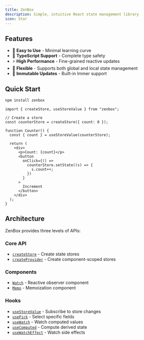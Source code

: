 ```yaml
---
title: ZenBox
description: Simple, intuitive React state management library
icon: Star
---
```


## Features

- 🚀 **Easy to Use** - Minimal learning curve
- 💪 **TypeScript Support** - Complete type safety
- ⚡ **High Performance** - Fine-grained reactive updates
- 🎯 **Flexible** - Supports both global and local state management
- 🔄 **Immutable Updates** - Built-in Immer support

## Quick Start

```bash
npm install zenbox
```

```tsx
import { createStore, useStoreValue } from "zenbox";

// Create a store
const counterStore = createStore({ count: 0 });

function Counter() {
  const { count } = useStoreValue(counterStore);

  return (
    <div>
      <p>Count: {count}</p>
      <button
        onClick={() =>
          counterStore.setState((s) => {
            s.count++;
          })
        }
      >
        Increment
      </button>
    </div>
  );
}
```

## Architecture

ZenBox provides three levels of APIs:

### Core API

- [`createStore`](./core/createStore) - Create state stores
- [`createProvider`](./core/createProvider) - Create component-scoped stores

### Components

- [`Watch`](./components/Watch) - Reactive observer component
- [`Memo`](./components/Memo) - Memoization component

### Hooks

- [`useStoreValue`](./hooks/useStoreValue) - Subscribe to store changes
- [`usePick`](./hooks/usePick) - Select specific fields
- [`useWatch`](./hooks/useWatch) - Watch computed values
- [`useComputed`](./hooks/useComputed) - Compute derived state
- [`useWatchEffect`](./hooks/useWatchEffect) - Watch side effects
